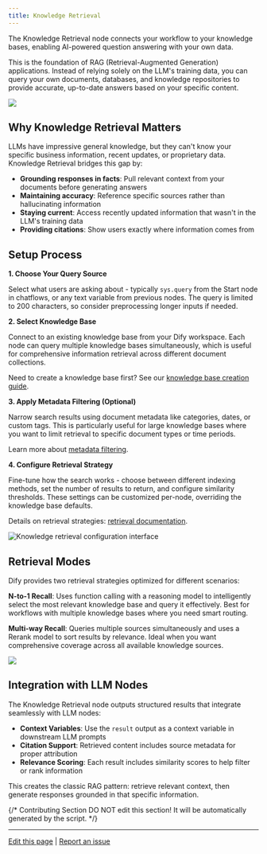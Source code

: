 ```yaml
---
title: Knowledge Retrieval
---
```


The Knowledge Retrieval node connects your workflow to your knowledge bases, enabling AI-powered question answering with your own data.

This is the foundation of RAG (Retrieval-Augmented Generation) applications. Instead of relying solely on the LLM's training data, you can query your own documents, databases, and knowledge repositories to provide accurate, up-to-date answers based on your specific content.

![](https://assets-docs.dify.ai/dify-enterprise-mintlify/en/guides/workflow/node/d90961c6d794d425a8e11df177315188.png)

## Why Knowledge Retrieval Matters

LLMs have impressive general knowledge, but they can't know your specific business information, recent updates, or proprietary data. Knowledge Retrieval bridges this gap by:

- **Grounding responses in facts**: Pull relevant context from your documents before generating answers
- **Maintaining accuracy**: Reference specific sources rather than hallucinating information  
- **Staying current**: Access recently updated information that wasn't in the LLM's training data
- **Providing citations**: Show users exactly where information comes from

## Setup Process

**1. Choose Your Query Source**

Select what users are asking about - typically `sys.query` from the Start node in chatflows, or any text variable from previous nodes. The query is limited to 200 characters, so consider preprocessing longer inputs if needed.

**2. Select Knowledge Base**

Connect to an existing knowledge base from your Dify workspace. Each node can query multiple knowledge bases simultaneously, which is useful for comprehensive information retrieval across different document collections.

Need to create a knowledge base first? See our [knowledge base creation guide](/en/guides/knowledge-base/create-knowledge-and-upload-documents).

**3. Apply Metadata Filtering (Optional)**

Narrow search results using document metadata like categories, dates, or custom tags. This is particularly useful for large knowledge bases where you want to limit retrieval to specific document types or time periods.

Learn more about [metadata filtering](/en/guides/knowledge-base/integrate-knowledge-within-application).

**4. Configure Retrieval Strategy**

Fine-tune how the search works - choose between different indexing methods, set the number of results to return, and configure similarity thresholds. These settings can be customized per-node, overriding the knowledge base defaults.

Details on retrieval strategies: [retrieval documentation](/en/guides/knowledge-base/retrieval-test-and-citation).

<img
src="https://assets-docs.dify.ai/2025/03/fbd43d558f83b355a1b18ac26a253b84.png"
className="mx-auto"
alt="Knowledge retrieval configuration interface"
/>

## Retrieval Modes

Dify provides two retrieval strategies optimized for different scenarios:

**N-to-1 Recall**: Uses function calling with a reasoning model to intelligently select the most relevant knowledge base and query it effectively. Best for workflows with multiple knowledge bases where you need smart routing.

**Multi-way Recall**: Queries multiple sources simultaneously and uses a Rerank model to sort results by relevance. Ideal when you want comprehensive coverage across all available knowledge sources.

![](https://assets-docs.dify.ai/dify-enterprise-mintlify/en/guides/workflow/node/4a3007cda9dfa50ddac3711693725dce.png)

## Integration with LLM Nodes

The Knowledge Retrieval node outputs structured results that integrate seamlessly with LLM nodes:

- **Context Variables**: Use the `result` output as a context variable in downstream LLM prompts
- **Citation Support**: Retrieved content includes source metadata for proper attribution  
- **Relevance Scoring**: Each result includes similarity scores to help filter or rank information

This creates the classic RAG pattern: retrieve relevant context, then generate responses grounded in that specific information.

{/*
Contributing Section
DO NOT edit this section!
It will be automatically generated by the script.
*/}

---

[Edit this page](https://github.com/langgenius/dify-docs/edit/main/en/guides/workflow/node/knowledge-retrieval.mdx) | [Report an issue](https://github.com/langgenius/dify-docs/issues/new?title=Documentation%20Issue%3A%20edge-retrie&body=%23%23%20Issue%20Description%0A%3C%21--%20Please%20briefly%20describe%20the%20issue%20you%20found%20--%3E%0A%0A%23%23%20Page%20Link%0Ahttps%3A%2F%2Fgithub.com%2Flanggenius%2Fdify-docs%2Fblob%2Fmain%2Fen/guides/workflow/node%2Fknowledge-retrieval.mdx%0A%0A%23%23%20Suggested%20Changes%0A%3C%21--%20If%20you%20have%20specific%20suggestions%20for%20changes%2C%20please%20describe%20them%20here%20--%3E%0A%0A%3C%21--%20Thank%20you%20for%20helping%20improve%20our%20documentation%21%20--%3E)

